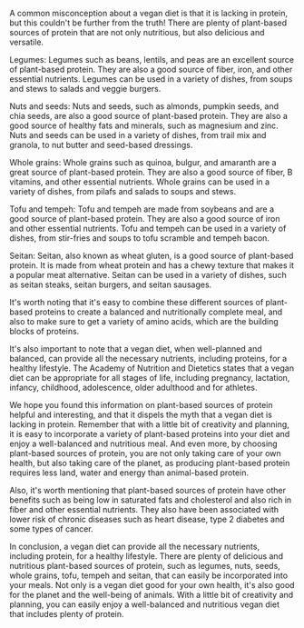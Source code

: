 A common misconception about a vegan diet is that it is lacking in protein, but this couldn't be further from the truth! There are plenty of plant-based sources of protein that are not only nutritious, but also delicious and versatile.

Legumes: Legumes such as beans, lentils, and peas are an excellent source of plant-based protein. They are also a good source of fiber, iron, and other essential nutrients. Legumes can be used in a variety of dishes, from soups and stews to salads and veggie burgers.

Nuts and seeds: Nuts and seeds, such as almonds, pumpkin seeds, and chia seeds, are also a good source of plant-based protein. They are also a good source of healthy fats and minerals, such as magnesium and zinc. Nuts and seeds can be used in a variety of dishes, from trail mix and granola, to nut butter and seed-based dressings.

Whole grains: Whole grains such as quinoa, bulgur, and amaranth are a great source of plant-based protein. They are also a good source of fiber, B vitamins, and other essential nutrients. Whole grains can be used in a variety of dishes, from pilafs and salads to soups and stews.

Tofu and tempeh: Tofu and tempeh are made from soybeans and are a good source of plant-based protein. They are also a good source of iron and other essential nutrients. Tofu and tempeh can be used in a variety of dishes, from stir-fries and soups to tofu scramble and tempeh bacon.

Seitan: Seitan, also known as wheat gluten, is a good source of plant-based protein. It is made from wheat protein and has a chewy texture that makes it a popular meat alternative. Seitan can be used in a variety of dishes, such as seitan steaks, seitan burgers, and seitan sausages.

It's worth noting that it's easy to combine these different sources of plant-based proteins to create a balanced and nutritionally complete meal, and also to make sure to get a variety of amino acids, which are the building blocks of proteins.

It's also important to note that a vegan diet, when well-planned and balanced, can provide all the necessary nutrients, including proteins, for a healthy lifestyle. The Academy of Nutrition and Dietetics states that a vegan diet can be appropriate for all stages of life, including pregnancy, lactation, infancy, childhood, adolescence, older adulthood and for athletes.

We hope you found this information on plant-based sources of protein helpful and interesting, and that it dispels the myth that a vegan diet is lacking in protein. Remember that with a little bit of creativity and planning, it is easy to incorporate a variety of plant-based proteins into your diet and enjoy a well-balanced and nutritious meal. And even more, by choosing plant-based sources of protein, you are not only taking care of your own health, but also taking care of the planet, as producing plant-based protein requires less land, water and energy than animal-based protein.

Also, it's worth mentioning that plant-based sources of protein have other benefits such as being low in saturated fats and cholesterol and also rich in fiber and other essential nutrients. They also have been associated with lower risk of chronic diseases such as heart disease, type 2 diabetes and some types of cancer.

In conclusion, a vegan diet can provide all the necessary nutrients, including protein, for a healthy lifestyle. There are plenty of delicious and nutritious plant-based sources of protein, such as legumes, nuts, seeds, whole grains, tofu, tempeh and seitan, that can easily be incorporated into your meals. Not only is a vegan diet good for your own health, it's also good for the planet and the well-being of animals. With a little bit of creativity and planning, you can easily enjoy a well-balanced and nutritious vegan diet that includes plenty of protein.